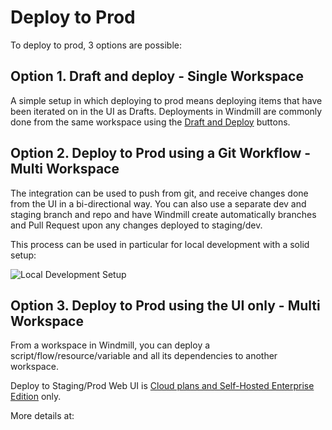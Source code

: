 
# Deploy to Prod

To deploy to prod, 3 options are possible:

## Option 1. Draft and deploy - Single Workspace

A simple setup in which deploying to prod means deploying items that have been iterated on in the UI as Drafts.
Deployments in Windmill are commonly done from the same workspace using the [Draft and Deploy](../../core_concepts/0_draft_and_deploy/index.mdx) buttons.

## Option 2. Deploy to Prod using a Git Workflow - Multi Workspace

The integration can be used to push from git, and receive changes done from the UI in a bi-directional way.
You can also use a separate dev and staging branch and repo and have Windmill create automatically branches and Pull Request upon any changes deployed to staging/dev.

<div class="grid grid-cols-2 gap-6 mb-4">
	<DocCard
		title="Deploy to Prod using a Git Workflow"
		description="Windmill integration with Git repositories makes it possible to adopt a robust development process for your Windmill scripts, flows and apps."
		href="/docs/advanced/deploy_gh_gl"
	/>
</div>

This process can be used in particular for local development with a solid setup:

![Local Development Setup](../4_local_development/local_development.png 'Local Development Setup')

<div class="grid grid-cols-2 gap-6 mb-4">
	<DocCard
		title="Local Development"
		description="Develop from various environments such as your terminal, VS Code, and JetBrains IDEs."
		href="/docs/advanced/local_development"
	/>
</div>

## Option 3. Deploy to Prod using the UI only - Multi Workspace

From a workspace in Windmill, you can deploy a script/flow/resource/variable and all its dependencies to another workspace.

Deploy to Staging/Prod Web UI is [Cloud plans and Self-Hosted Enterprise Edition](/pricing) only.

More details at:

<div class="grid grid-cols-2 gap-6 mb-4">
	<DocCard
		title="Deploy to prod using the Web UI"
		description="Avoid Git and deploy directly from the Web UI"
		href="/docs/core_concepts/staging_prod"
	/>
</div>
